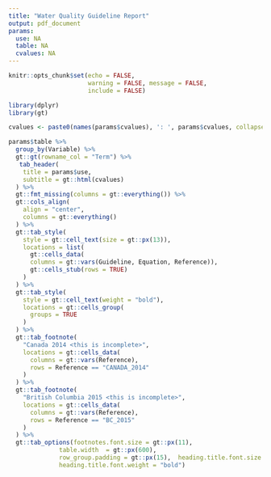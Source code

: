 ```yaml
---
title: "Water Quality Guideline Report"
output: pdf_document
params:
  use: NA
  table: NA
  cvalues: NA
---
```

```r
knitr::opts_chunk$set(echo = FALSE, 
                      warning = FALSE, message = FALSE,
                      include = FALSE)

library(dplyr)
library(gt)
```

```r
cvalues <- paste0(names(params$cvalues), ': ', params$cvalues, collapse = "<br>") 
```
 
```r
params$table %>%
  group_by(Variable) %>% 
  gt::gt(rowname_col = "Term") %>%
   tab_header(
    title = params$use,
    subtitle = gt::html(cvalues)
  ) %>%
  gt::fmt_missing(columns = gt::everything()) %>%
  gt::cols_align(
    align = "center",
    columns = gt::everything()
  ) %>%
  gt::tab_style(
    style = gt::cell_text(size = gt::px(13)),
    locations = list(
      gt::cells_data(
      columns = gt::vars(Guideline, Equation, Reference)),
      gt::cells_stub(rows = TRUE)
    )
  ) %>%
  gt::tab_style(
    style = gt::cell_text(weight = "bold"),
    locations = gt::cells_group(
      groups = TRUE
    )
  ) %>%
  gt::tab_footnote(
    "Canada 2014 <this is incomplete>",
    locations = gt::cells_data(
      columns = gt::vars(Reference),
      rows = Reference == "CANADA_2014"
    )
  ) %>%
  gt::tab_footnote(
    "British Columbia 2015 <this is incomplete>",
    locations = gt::cells_data(
      columns = gt::vars(Reference),
      rows = Reference == "BC_2015"
    )
  ) %>%
  gt::tab_options(footnotes.font.size = gt::px(11),
              table.width  = gt::px(600),
              row_group.padding = gt::px(15),  heading.title.font.size = gt::px(18),
              heading.title.font.weight = "bold")
```

